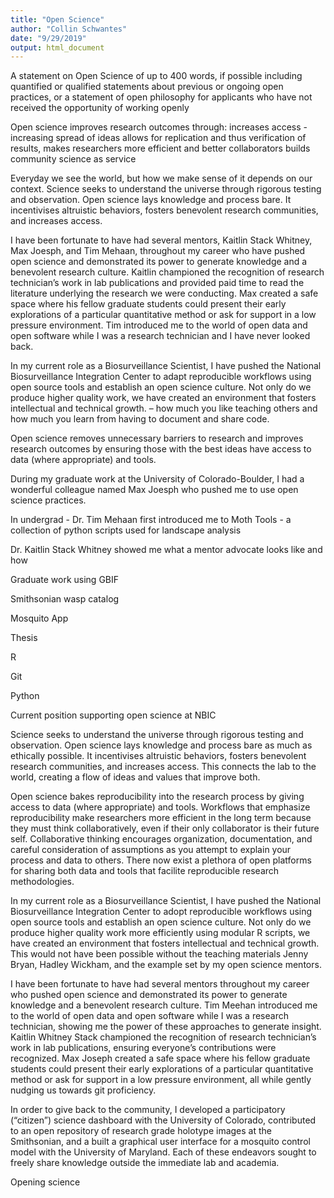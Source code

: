 ```yaml
---
title: "Open Science"
author: "Collin Schwantes"
date: "9/29/2019"
output: html_document
---
```


A statement on Open Science of up to 400 words, if possible including quantified or qualified statements about previous or ongoing open practices, or a statement of open philosophy for applicants who have not received the opportunity of working openly

Open science 
improves research outcomes through:
increases access - increasing spread of ideas
allows for replication and thus verification of results, 
makes researchers more efficient and better collaborators
builds community
science as service


Everyday we see the world, but how we make sense of it depends on our context. Science seeks to understand the universe through rigorous testing and observation. Open science lays knowledge and process bare. It incentivises altruistic behaviors, fosters benevolent research communities, and increases access.     


I have been fortunate to have had several mentors, Kaitlin Stack Whitney, Max Joesph, and Tim Mehaan, throughout my career who have pushed open science and demonstrated its power to generate knowledge and a benevolent research culture. Kaitlin championed the recognition of research technician's work in lab publications and provided paid time to read the literature underlying the research we were conducting. Max created a safe space where his fellow graduate students could present their early explorations of a particular quantitative method or ask for support in a low pressure environment. Tim introduced me to the world of open data and open software while I was a research technician and I have never looked back.       

In my current role as a Biosurveillance Scientist, I have pushed the National Biosurveillance Integration Center to adapt reproducible workflows using open source tools and establish an open science culture. Not only do we produce higher quality work, we have created an environment that fosters intellectual and technical growth. 
-- how much you like teaching others and how much you learn from having to document and share code.      

Open science removes unnecessary barriers to research and improves research outcomes by ensuring those with the best ideas have access to data (where appropriate) and tools. 



During my graduate work at the University of Colorado-Boulder, I had a wonderful colleague named Max Joesph who pushed me to use open science practices. 

In undergrad - Dr. Tim Mehaan first introduced me to Moth Tools - a collection of python scripts used for landscape analysis 

Dr. Kaitlin Stack Whitney showed me what a mentor advocate looks like and how 

Graduate work using GBIF 

Smithsonian wasp catalog

Mosquito App

Thesis

R

Git
 
Python

Current position supporting open science at NBIC


Science seeks to understand the universe through rigorous testing and observation.
Open science lays knowledge and process bare as much as ethically possible. It incentivises altruistic behaviors, fosters benevolent research communities, and increases access. This connects the lab to the world, creating a flow of ideas and values that improve both.

Open science bakes reproducibility into the research process by giving access to data (where appropriate) and tools. Workflows that emphasize reproducibility make researchers more efficient in the long term because they must think collaboratively, even if their only collaborator is their future self. Collaborative thinking encourages organization, documentation, and careful consideration of assumptions as you attempt to explain your process and data to others. There now exist a plethora of open platforms for sharing both data and tools that facilite reproducible research methodologies. 

In my current role as a Biosurveillance Scientist, I have pushed the National Biosurveillance Integration Center to adopt reproducible workflows using open source tools and establish an open science culture. Not only do we produce higher quality work more efficiently using modular R scripts, we have created an environment that fosters intellectual and technical growth. This would not have been possible without the teaching materials Jenny Bryan, Hadley Wickham, and the example set by my open science mentors.

I have been fortunate to have had several mentors throughout my career who pushed open science and demonstrated its power to generate knowledge and a benevolent research culture. Tim Meehan introduced me to the world of open data and open software while I was a research technician, showing me the power of these approaches to generate insight. Kaitlin Whitney Stack championed the recognition of research technician's work in lab publications, ensuring everyone’s contributions were recognized. Max Joseph created a safe space where his fellow graduate students could present their early explorations of a particular quantitative method or ask for support in a low pressure environment, all while gently nudging us towards git proficiency. 

In order to give back to the community, I developed a participatory ("citizen") science dashboard with the University of Colorado, contributed to an open repository of research grade holotype images at the Smithsonian, and a built a graphical user interface for a mosquito control model with the University of Maryland. Each of these endeavors sought to freely share knowledge outside the immediate lab and academia. 

Opening science 



